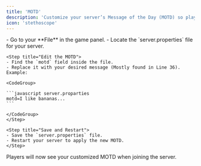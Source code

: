 ```yaml
--- 
title: 'MOTD' 
description: 'Customize your server’s Message of the Day (MOTD) so players see your desired message when joining.' 
icon: 'stethoscope'
---
```


<Steps>
    <Step title="Open server.properties">
    - Go to your **File** in the game panel.  
    - Locate the `server.properties` file for your server.
    </Step>

    <Step title="Edit the MOTD">
    - Find the `motd` field inside the file.  
    - Replace it with your desired message (Mostly found in Line 36). Example:

    <CodeGroup>

    ```javascript server.proparties
    motd=I like bananas...
    ```

    </CodeGroup>
    </Step>

    <Step title="Save and Restart">
    - Save the `server.properties` file.  
    - Restart your server to apply the new MOTD.
    </Step>
</Steps>

<Check>
Players will now see your customized MOTD when joining the server.
</Check>
